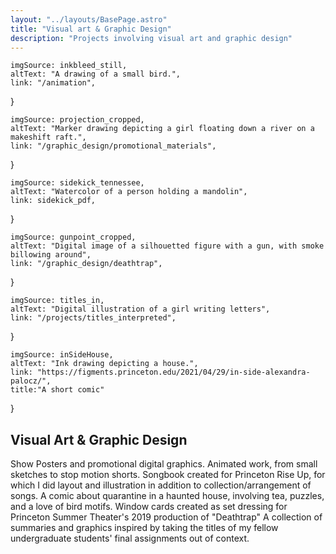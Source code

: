 ```yaml
---
layout: "../layouts/BasePage.astro"
title: "Visual art & Graphic Design"
description: "Projects involving visual art and graphic design"
---
```





    imgSource: inkbleed_still,
    altText: "A drawing of a small bird.",
    link: "/animation",
}

    imgSource: projection_cropped,
    altText: "Marker drawing depicting a girl floating down a river on a makeshift raft.",
    link: "/graphic_design/promotional_materials",
}

    imgSource: sidekick_tennessee,
    altText: "Watercolor of a person holding a mandolin",
    link: sidekick_pdf,
}

    imgSource: gunpoint_cropped,
    altText: "Digital image of a silhouetted figure with a gun, with smoke billowing around",
    link: "/graphic_design/deathtrap",
}

    imgSource: titles_in,
    altText: "Digital illustration of a girl writing letters",
    link: "/projects/titles_interpreted",
}

    imgSource: inSideHouse,
    altText: "Ink drawing depicting a house.",
    link: "https://figments.princeton.edu/2021/04/29/in-side-alexandra-palocz/",
    title:"A short comic"
}


## Visual Art & Graphic Design

<ImageLinkListElement linkImageInfo={postersLinkInfo} title="Promotional Materials" >
    Show Posters and promotional digital graphics.
</ImageLinkListElement>

<ImageLinkListElement linkImageInfo={animationLinkInfo} title="Animation" imageRight>
    Animated work, from small sketches to stop motion shorts. 
</ImageLinkListElement>

<ImageLinkListElement linkImageInfo={sidekickLinkInfo} title="Rise Up: Glitter and Gold"  outsideLink>
    Songbook created for Princeton Rise Up, for which I did layout and illustration in addition to collection/arrangement of songs.
</ImageLinkListElement>

<ImageLinkListElement linkImageInfo={inSideLinkInfo} title="In/Side" outsideLink imageRight>
    A comic about quarantine in a haunted house, involving tea, puzzles, and a love of bird motifs.
</ImageLinkListElement>

<ImageLinkListElement linkImageInfo={deathtrapLinkInfo} title="Deathtrap Window Cards">
    Window cards created as set dressing for Princeton Summer Theater's 2019 production of "Deathtrap"
</ImageLinkListElement>

<ImageLinkListElement linkImageInfo={titlesLinkInfo} title="Titles out of Context" imageRight >
    A collection of summaries and graphics inspired by taking the titles of my fellow undergraduate 
    students' final assignments out of context.
</ImageLinkListElement>
        